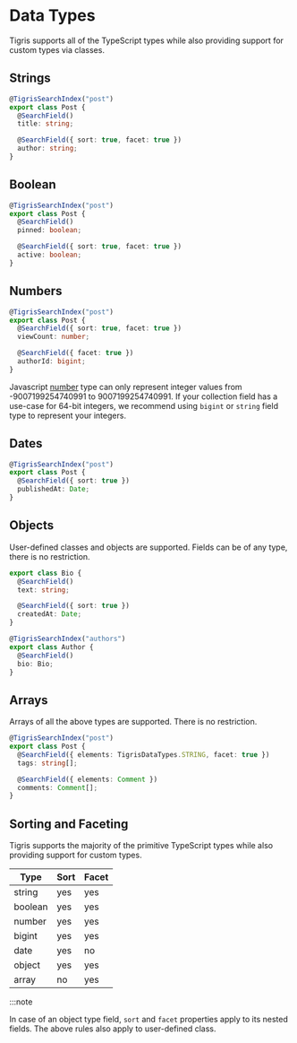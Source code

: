 # Data Types

Tigris supports all of the TypeScript types while also providing support for custom types via classes.

## Strings

```ts
@TigrisSearchIndex("post")
export class Post {
  @SearchField()
  title: string;

  @SearchField({ sort: true, facet: true })
  author: string;
}
```

## Boolean

```ts
@TigrisSearchIndex("post")
export class Post {
  @SearchField()
  pinned: boolean;

  @SearchField({ sort: true, facet: true })
  active: boolean;
}
```

## Numbers

```ts
@TigrisSearchIndex("post")
export class Post {
  @SearchField({ sort: true, facet: true })
  viewCount: number;

  @SearchField({ facet: true })
  authorId: bigint;
}
```

Javascript [number](https://developer.mozilla.org/en-US/docs/Web/JavaScript/references/Global_Objects/Number) type can only represent
integer values from -9007199254740991 to 9007199254740991. If your collection field has a use-case for 64-bit integers, we recommend
using `bigint` or `string` field type to represent your integers.

## Dates

```ts
@TigrisSearchIndex("post")
export class Post {
  @SearchField({ sort: true })
  publishedAt: Date;
}
```

## Objects

User-defined classes and objects are supported. Fields can be of any type,
there is no restriction.

```ts
export class Bio {
  @SearchField()
  text: string;

  @SearchField({ sort: true })
  createdAt: Date;
}

@TigrisSearchIndex("authors")
export class Author {
  @SearchField()
  bio: Bio;
}
```

## Arrays

Arrays of all the above types are supported. There is no restriction.

```ts
@TigrisSearchIndex("post")
export class Post {
  @SearchField({ elements: TigrisDataTypes.STRING, facet: true })
  tags: string[];

  @SearchField({ elements: Comment })
  comments: Comment[];
}
```

## Sorting and Faceting

Tigris supports the majority of the primitive TypeScript types while also
providing support for custom types.

| Type    | Sort | Facet |
| ------- | ---- | ----- |
| string  | yes  | yes   |
| boolean | yes  | yes   |
| number  | yes  | yes   |
| bigint  | yes  | yes   |
| date    | yes  | no    |
| object  | yes  | yes   |
| array   | no   | yes   |

:::note

In case of an object type field, `sort` and `facet` properties apply to its nested fields. The above rules also apply to user-defined class.
